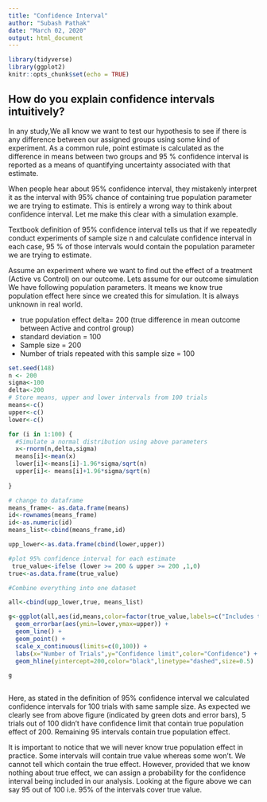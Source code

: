 ```yaml
---
title: "Confidence Interval"
author: "Subash Pathak"
date: "March 02, 2020"
output: html_document
---
```



```r
library(tidyverse)
library(ggplot2)
knitr::opts_chunk$set(echo = TRUE)
```

## How do you explain confidence intervals intuitively?

In any study,We all know we want to test our hypothesis to see if there is any difference between our assigned groups using some kind of experiment. As a common rule, point estimate is calculated as the difference in means between two groups and 95 % confidence interval is reported as a means of quantifying uncertainty associated with that estimate. 

When people hear about 95% confidence interval, they mistakenly interpret it as the interval with 95% chance of containing true population parameter we are trying to estimate. This is entirely a wrong way to think about confidence interval. Let me make this clear with a simulation example.

Textbook definition of 95% confidence interval tells us that if we repeatedly conduct experiments of sample size n and calculate confidence interval in each case, 95 % of those intervals would contain the population parameter we are trying to estimate.

Assume an experiment where we want to find out the effect of a treatment (Active vs Control) on our outcome. Lets assume for our outcome simulation We have following population parameters. It means we know true population effect here since we created this for simulation. It is always unknown in real world.

* true population effect delta= 200 (true difference in mean outcome between Active and control group)
* standard  deviation = 100
* Sample size = 200
* Number of trials repeated with this sample size = 100

```r
set.seed(148)
n <- 200
sigma<-100
delta<-200
# Store means, upper and lower intervals from 100 trials
means<-c()
upper<-c()
lower<-c()

for (i in 1:100) {
  #Simulate a normal distribution using above parameters
  x<-rnorm(n,delta,sigma)
  means[i]<-mean(x)
  lower[i]<-means[i]-1.96*sigma/sqrt(n)
  upper[i]<- means[i]+1.96*sigma/sqrt(n)
  
}

# change to dataframe
means_frame<- as.data.frame(means)
id<-rownames(means_frame)
id<-as.numeric(id)
means_list<-cbind(means_frame,id)

upp_lower<-as.data.frame(cbind(lower,upper))
```

```r
#plot 95% confidence interval for each estimate
 true_value<-ifelse (lower >= 200 & upper >= 200 ,1,0) 
true<-as.data.frame(true_value)

#Combine everything into one dataset

all<-cbind(upp_lower,true, means_list)

g<-ggplot(all,aes(id,means,color=factor(true_value,labels=c("Includes true effect","Excludes true effect")))) +
  geom_errorbar(aes(ymin=lower,ymax=upper)) +
  geom_line() +
  geom_point() +
  scale_x_continuous(limits=c(0,100)) +
  labs(x="Number of Trials",y="Confidence limit",color="Confidence") +
  geom_hline(yintercept=200,color="black",linetype="dashed",size=0.5)

g
  

```

Here, as stated in the definition of 95% confidence interval we calculated confidence intervals for 100 trials with same sample size. As expected we clearly see from above figure (indicated by green dots and error bars), 5 trials out of 100 didn't have confidence limit that contain true population effect of 200. Remaining 95 intervals contain true population effect.

It is important to notice that we will never know true population effect in practice. Some intervals will contain true value whereas some won't. We cannot tell which contain the true effect. However, provided that we know nothing about true effect, we can assign a probability for the confidence interval being included in our analysis. Looking at the figure above we can say 95 out of 100 i.e. 95% of the intervals cover true value.




